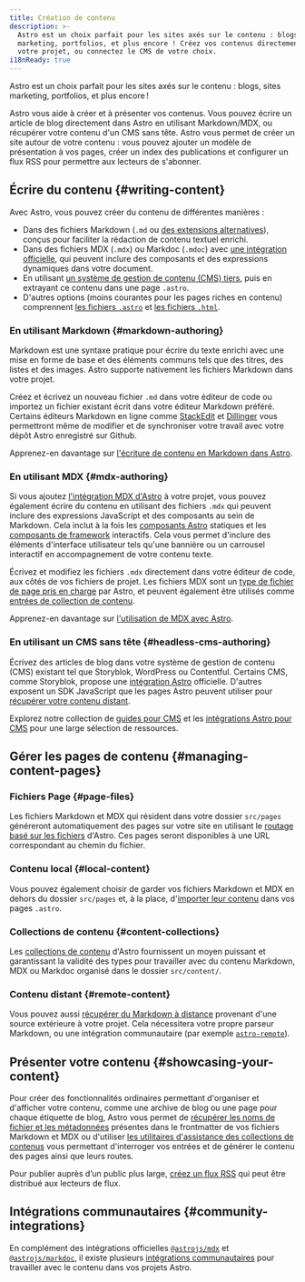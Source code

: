 ```yaml
---
title: Création de contenu
description: >-
  Astro est un choix parfait pour les sites axés sur le contenu : blogs, sites
  marketing, portfolios, et plus encore ! Créez vos contenus directement dans
  votre projet, ou connectez le CMS de votre choix.
i18nReady: true
---
```


Astro est un choix parfait pour les sites axés sur le contenu : blogs, sites marketing, portfolios, et plus encore !

Astro vous aide à créer et à présenter vos contenus. Vous pouvez écrire un article de blog directement dans Astro en utilisant Markdown/MDX, ou récupérer votre contenu d'un CMS sans tête. Astro vous permet de créer un site autour de votre contenu : vous pouvez ajouter un modèle de présentation à vos pages, créer un index des publications et configurer un flux RSS pour permettre aux lecteurs de s'abonner.

## Écrire du contenu \{#writing-content\}

Avec Astro, vous pouvez créer du contenu de différentes manières : 
- Dans des fichiers Markdown (`.md` ou [des extensions alternatives](/fr/guides/markdown-content/)), conçus pour faciliter la rédaction de contenu textuel enrichi.
- Dans des fichiers MDX (`.mdx`) ou Markdoc (`.mdoc`) avec [une intégration officielle](/fr/guides/integrations-guide/), qui peuvent inclure des composants et des expressions dynamiques dans votre document.
- En utilisant [un système de gestion de contenu (CMS) tiers](#headless-cms-authoring), puis en extrayant ce contenu dans une page `.astro`.
- D'autres options (moins courantes pour les pages riches en contenu) comprennent [les fichiers `.astro`](/fr/basics/astro-pages/#pages-astro) et [les fichiers `.html`](/fr/basics/astro-pages/#pages-html).

### En utilisant Markdown \{#markdown-authoring\}

Markdown est une syntaxe pratique pour écrire du texte enrichi avec une mise en forme de base et des éléments communs tels que des titres, des listes et des images. Astro supporte nativement les fichiers Markdown dans votre projet.

Créez et écrivez un nouveau fichier `.md` dans votre éditeur de code ou importez un fichier existant écrit dans votre éditeur Markdown préféré. Certains éditeurs Markdown en ligne comme [StackEdit](https://stackedit.io/) et [Dillinger](https://dillinger.io) vous permettront même de modifier et de synchroniser votre travail avec votre dépôt Astro enregistré sur Github.

<ReadMore>Apprenez-en davantage sur [l'écriture de contenu en Markdown dans Astro](/fr/guides/markdown-content/).</ReadMore>

### En utilisant MDX \{#mdx-authoring\}

Si vous ajoutez [l'intégration MDX d'Astro](/fr/guides/integrations-guide/mdx/) à votre projet, vous pouvez également écrire du contenu en utilisant des fichiers `.mdx` qui peuvent inclure des expressions JavaScript et des composants au sein de Markdown. Cela inclut à la fois les [composants Astro](/fr/basics/astro-components/) statiques et les [composants de framework](/fr/guides/framework-components/) interactifs. Cela vous permet d'inclure des éléments d'interface utilisateur tels qu'une bannière ou un carrousel interactif en accompagnement de votre contenu texte.

Écrivez et modifiez les fichiers `.mdx` directement dans votre éditeur de code, aux côtés de vos fichiers de projet. Les fichiers MDX sont un [type de fichier de page pris en charge](/fr/basics/astro-pages/#fichiers-de-page-pris-en-charge) par Astro, et peuvent également être utilisés comme [entrées de collection de contenu](#content-collections).

<ReadMore>Apprenez-en davantage sur [l'utilisation de MDX avec Astro](/fr/guides/integrations-guide/mdx/).</ReadMore>

### En utilisant un CMS sans tête \{#headless-cms-authoring\}

Écrivez des articles de blog dans votre système de gestion de contenu (CMS) existant tel que Storyblok, WordPress ou Contentful. Certains CMS, comme Storyblok, propose une [intégration Astro](https://www.storyblok.com/mp/announcing-storyblok-astro) officielle. D'autres exposent un SDK JavaScript que les pages Astro peuvent utiliser pour [récupérer votre contenu distant](/fr/guides/data-fetching/#fetch-from-a-headless-cms).

<ReadMore>Explorez notre collection de [guides pour CMS](/fr/guides/cms/) et les [intégrations Astro pour CMS](https://astro.build/integrations/?search=cms) pour une large sélection de ressources.</ReadMore>

## Gérer les pages de contenu \{#managing-content-pages\}

### Fichiers Page \{#page-files\}

Les fichiers Markdown et MDX qui résident dans votre dossier `src/pages` généreront automatiquement des pages sur votre site en utilisant le [routage basé sur les fichiers](/fr/guides/routing/) d'Astro. Ces pages seront disponibles à une URL correspondant au chemin du fichier. 

### Contenu local \{#local-content\}

Vous pouvez également choisir de garder vos fichiers Markdown et MDX en dehors du dossier `src/pages` et, à la place, d'[importer leur contenu](/fr/guides/markdown-content/#importing-markdown) dans vos pages `.astro`.

### Collections de contenu \{#content-collections\}

Les [collections de contenu](/fr/guides/content-collections/) d'Astro fournissent un moyen puissant et garantissant la validité des types pour travailler avec du contenu Markdown, MDX ou Markdoc organisé dans le dossier `src/content/`. 

### Contenu distant \{#remote-content\}

Vous pouvez aussi [récupérer du Markdown à distance](/fr/guides/markdown-content/#fetching-remote-markdown) provenant d'une source extérieure à votre projet. Cela nécessitera votre propre parseur Markdown, ou une intégration communautaire (par exemple [`astro-remote`](https://github.com/natemoo-re/astro-remote)).

## Présenter votre contenu \{#showcasing-your-content\}

Pour créer des fonctionnalités ordinaires permettant d'organiser et d'afficher votre contenu, comme une archive de blog ou une page pour chaque étiquette de blog, Astro vous permet de [récupérer les noms de fichier et les métadonnées](/fr/reference/api-reference/#astroglob) présentes dans le frontmatter de vos fichiers Markdown et MDX ou d'utiliser [les utilitaires d'assistance des collections de contenus](/fr/guides/content-collections/#querying-collections) vous permettant d'interroger vos entrées et de générer le contenu des pages ainsi que leurs routes.

Pour publier auprès d’un public plus large, [créez un flux RSS](/fr/guides/rss/) qui peut être distribué aux lecteurs de flux.

## Intégrations communautaires \{#community-integrations\}

En complément des intégrations officielles [`@astrojs/mdx`](/fr/guides/integrations-guide/mdx/) et [`@astrojs/markdoc`](/fr/guides/integrations-guide/markdoc/), il existe plusieurs [intégrations communautaires](https://astro.build/integrations/?search=content) pour travailler avec le contenu dans vos projets Astro.
